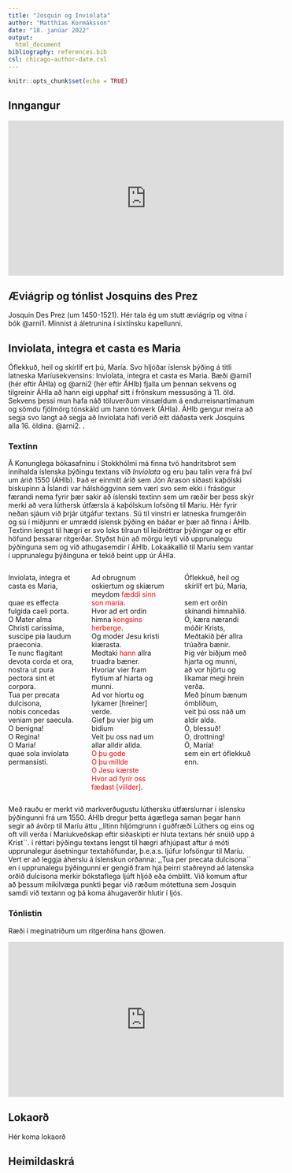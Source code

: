 ```yaml
---
title: "Josquin og Inviolata"
author: "Matthías Kormáksson"
date: "18. janúar 2022"
output: 
  html_document
bibliography: references.bib
csl: chicago-author-date.csl
---
```


```r
knitr::opts_chunk$set(echo = TRUE)
```

## Inngangur

<iframe width="560" height="315" src="https://www.youtube.com/embed/oJFRbU_YsBo" frameborder="0" allowfullscreen></iframe>

## Æviágrip og tónlist Josquins des Prez

Josquin Des Prez (um 1450-1521). Hér tala ég um stutt æviágrip og vitna í bók @arni1. Minnist á áletrunina í sixtínsku kapellunni.


## Inviolata, integra et casta es Maria

Óflekkuð, heil og skírlíf ert þú, María. Svo hljóðar íslensk þýðing á titli latneska Maríusekvensins: Inviolata, integra et casta es Maria. Bæði @arni1 (hér eftir ÁHIa) og @arni2 (hér eftir ÁHIb) fjalla um þennan sekvens og tilgreinir ÁHIa að hann eigi upphaf sitt í frönskum messusöng á 11. öld. Sekvens þessi mun hafa náð töluverðum vinsældum á endurreisnartímanum og sömdu fjölmörg tónskáld um hann tónverk (ÁHIa). ÁHIb gengur meira að segja svo langt að segja að Inviolata hafi verið eitt dáðasta verk Josquins alla 16. öldina.   @arni2. .

### Textinn

Ã Konunglega bókasafninu í Stokkhólmi má finna tvö handritsbrot sem innihalda íslenska þýðingu textans við *Inviolata* og eru þau talin vera frá því um árið 1550 (ÁHIb). Það er einmitt árið sem Jón Arason síðasti kaþólski biskupinn á Íslandi var hálshöggvinn sem væri svo sem ekki í frásögur færandi nema fyrir þær sakir að íslenski textinn sem um ræðir ber þess skýr merki að vera lúthersk útfærsla á kaþólskum lofsöng til Maríu. Hér fyrir neðan sjáum við þrjár útgáfur textans. Sú til vinstri er latneska frumgerðin og sú í miðjunni er umrædd íslensk þýðing en báðar er þær að finna í ÁHIb. Textinn lengst til hægri er svo loks tilraun til leiðréttrar þýðingar og er eftir höfund þessarar ritgerðar. Styðst hún að mörgu leyti við upprunalegu þýðinguna sem og við athugasemdir í ÁHIb. Lokaákallið til Maríu sem vantar í upprunalegu þýðinguna er tekið beint upp úr ÁHIa.

:::: {style="display: flex;"}

::: {}
Inviolata, integra et casta es Maria,  
<span style="color: white;">.</span>  
quae es effecta fulgida caeli porta.  
O Mater alma Christi carissima,  
suscipe pia laudum praeconia.  
Te nunc flagitant devota corda et ora,  
nostra ut pura pectora sint et corpora.  
Tua per precata dulcisona,  
nobis concedas veniam per saecula.  
O benigna!  
O Regina!  
O Maria!  
quae sola inviolata permansisti.  
:::

::: {}
$~$ $~$ $~$ $~$ $~$ $~$ $~$ $~$ $~$
:::

::: {}
Ad obrugnum oskiertum og skiærum  
meydom <span style="color: red;">fæddi sinn son maria</span>.  
Hvor ad ert ordin himna <span style="color: red;">kongsins herberge</span>.  
Og moder Jesu kristi kiærasta.  
Medtaki <span style="color: red;">hann</span> allra truadra bæner.  
Hvoriar vier fram flytium af hiarta og munni.  
Ad vor hiortu og lykamer [hreiner] verde.  
Gief þu vier þig um bidium  
Veit þu oss nad um allar alldir allda.  
<span style="color: red;">O þu gode  
O þu millde  
O Jesu kærste  
Hvor ad fyrir oss fædast [villder]</span>.  
:::

::: {}
$~$ $~$ $~$ $~$ $~$ $~$ $~$ $~$ $~$
:::

::: {}
Óflekkuð, heil og skírlíf ert þú, María,  
<span style="color: white;">.</span>  
sem ert orðin skínandi himnahlið.  
Ó, kæra nærandi móðir Krists,  
Meðtakið þér allra trúaðra bænir.  
Þig vér biðjum með hjarta og munni,  
að vor hjörtu og líkamar megi hrein verða.  
Með þínum bænum ómblíðum,  
veit þú oss náð um aldir alda.  
Ó, blessuð!   
Ó, drottning!  
Ó, María!  
sem ein ert óflekkuð enn.  
:::

::::

Með rauðu er merkt við markverðugustu lúthersku útfærslurnar í íslensku þýðingunni frá um 1550. ÁHIb dregur þetta ágætlega saman þegar hann segir að ávörp til Maríu áttu ,,lítinn hljómgrunn í guðfræði Lúthers og eins og oft vill verða í Maríukveðskap
eftir siðaskipti er hluta textans hér snúið upp á Krist´´. í réttari þýðingu textans lengst til hægri afhjúpast aftur á móti upprunalegur ásetningur textahöfundar, þ.e.a.s. ljúfur lofsöngur til Maríu. Vert er að leggja áherslu á íslenskun orðanna: ,,Tua per precata dulcisona´´ en í upprunalegu þýðingunni er gengið fram hjá þeirri staðreynd að latenska orðið dulcisona merkir bókstaflega ljúft hljóð eða ómblítt. Við komum aftur að þessum mikilvæga punkti þegar við ræðum mótettuna sem Josquin samdi við textann og þá koma áhugaverðir hlutir í ljós.

### Tónlistin

Ræði í meginatriðum um ritgerðina hans @owen.

<iframe width="560" height="315" src="https://www.youtube.com/embed/3hGgBC7aNso" frameborder="0" allowfullscreen></iframe>


## Lokaorð

Hér koma lokaorð

## Heimildaskrá